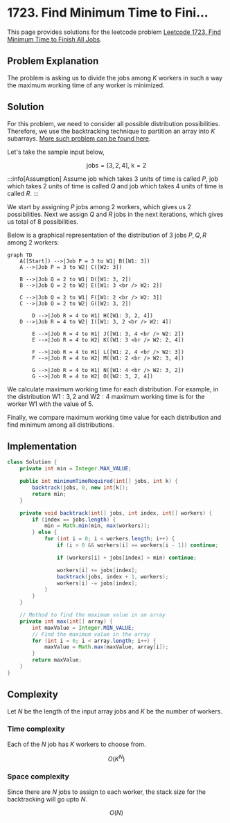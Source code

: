 
# 1723. Find Minimum Time to Fini...

This page provides solutions for the leetcode problem [Leetcode 1723. Find Minimum Time to Finish All Jobs](https://leetcode.com/problems/find-minimum-time-to-finish-all-jobs/description/).

## Problem Explanation

The problem is asking us to divide the jobs among $K$ workers in such a way the maximum working time of any worker is minimized.

## Solution

For this problem, we need to consider all possible distribution possibilities. Therefore, we use the backtracking technique to partition an array into $K$ subarrays. [More such problem can be found here](/backtracking/partition-array-into-k-subarrays).

Let's take the sample input below,

$$
\text{jobs} = [3,2,4], \ \text{k} = 2
$$

:::info[Assumption]
Assume job which takes $3$ units of time is called $P$, job which takes $2$ units of time is called $Q$ and job which takes $4$ units of time is called $R$.
:::

We start by assigning $P$ jobs among $2$ workers, which gives us $2$ possibilities. Next we assign $Q$ and $R$ jobs in the next iterations, which gives us total of $8$ possibilities.

Below is a graphical representation of the distribution of $3$ jobs $P, Q, R$ among $2$ workers: 

<div style={{textAlign:"center"}}>

```mermaid
graph TD
    A([Start]) -->|Job P = 3 to W1| B([W1: 3])
    A -->|Job P = 3 to W2| C([W2: 3])
	
    B -->|Job Q = 2 to W1| D([W1: 3, 2])
    B -->|Job Q = 2 to W2| E([W1: 3 <br /> W2: 2])

    C -->|Job Q = 2 to W1| F([W1: 2 <br /> W2: 3])
    C -->|Job Q = 2 to W2| G([W2: 3, 2])

		D -->|Job R = 4 to W1| H([W1: 3, 2, 4])
    D -->|Job R = 4 to W2| I([W1: 3, 2 <br /> W2: 4])

		E -->|Job R = 4 to W1| J([W1: 3, 4 <br /> W2: 2])
		E -->|Job R = 4 to W2| K([W1: 3 <br /> W2: 2, 4])

		F -->|Job R = 4 to W1| L([W1: 2, 4 <br /> W2: 3])
		F -->|Job R = 4 to W2| M([W1: 2 <br /> W2: 3, 4])

		G -->|Job R = 4 to W1| N([W1: 4 <br /> W2: 3, 2])
		G -->|Job R = 4 to W2| O([W2: 3, 2, 4])
``` 
</div>


We calculate maximum working time for each distribution. For example, in the distribution $\text{W1}: 3, 2$ and $\text{W2}:4$ maximum working time is for the worker $\text{W1}$ with the value of $5$. 

Finally, we compare maximum working time value for each distribution and find minimum among all distributions.


## Implementation

<Tabs>
  <TabItem value="Java" label="Java" default>

```java
class Solution {
    private int min = Integer.MAX_VALUE;

    public int minimumTimeRequired(int[] jobs, int k) {
        backtrack(jobs, 0, new int[k]);
        return min;
    }

    private void backtrack(int[] jobs, int index, int[] workers) {
        if (index == jobs.length) {
            min = Math.min(min, max(workers));
        } else {
            for (int i = 0; i < workers.length; i++) {
                if (i > 0 && workers[i] == workers[i - 1]) continue;

                if (workers[i] + jobs[index] > min) continue;

                workers[i] += jobs[index];
                backtrack(jobs, index + 1, workers);
                workers[i] -= jobs[index];
            }
        }
    }

    // Method to find the maximum value in an array
    private int max(int[] array) {
        int maxValue = Integer.MIN_VALUE;
        // Find the maximum value in the array
        for (int i = 0; i < array.length; i++) {
            maxValue = Math.max(maxValue, array[i]);
        }
        return maxValue;
    }
}
```
</TabItem>
</Tabs>


## Complexity

Let $N$ be the length of the input array $\text{jobs}$ and $K$ be the number of workers.

### Time complexity 

Each of the $N$ job has $K$ workers to choose from.

$$
O(K ^ N)
$$



### Space complexity

Since there are $N$ jobs to assign to each worker, the stack size for the backtracking will go upto $N$.

$$
O(N)
$$